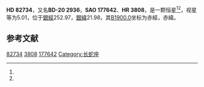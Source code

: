 {{Starbox begin
| name = HD 82734
}}
{{Starbox observe
| epoch = [[J2000.0|J2000.0]]
| constell = {{星座名待查}}<ref name=SIMBAD>{{cite web
 | url=http://simbad.u-strasbg.fr/simbad/sim-id?Ident=HR+3808
 | title =Pulsating variable Star
 | publisher=Centre de Données astronomiques de Strasbourg
 | work=SIMBAD
 | accessdate=2012-07-13}}</ref><ref name=DATA>{{cite web
 | url=http://vizier.u-strasbg.fr/viz-bin/VizieR-5?-out.add=.&-source=5050&-corr=PK=HR&-out.max=9999&HR=3808
 | title=VizieR Detailed Page
 | accessdate=2012-07-13
 | archive-date=2019-02-16
 | archive-url=https://web.archive.org/web/20190216121309/http://vizier.u-strasbg.fr/viz-bin/VizieR-5?-out.add=.&-source=5050&-corr=PK=HR&-out.max=9999&HR=3808
 | dead-url=no
 }}</ref>
| 星官 = 
| ra = {{RA|9|33|12.5}}<ref name=SIMBAD /><ref name=DATA />
| dec = {{DEC|-21|6|57}}<ref name=SIMBAD /><ref name=DATA />
| appmag_v = 5.01<ref name=SIMBAD /><ref name=DATA />
}}
{{Starbox character
| class = K0IV<ref name=SIMBAD /><ref name=DATA />
| b-v = 1.02<ref name=SIMBAD /><ref name=DATA />
| u-b = 0.87<ref name=SIMBAD /><ref name=DATA />
| r-i = <ref name=SIMBAD /><ref name=DATA />
| variable = 
}}
{{Starbox astrometry
| radial_v = 0.87
| prop_mo_ra = 13
| parallax = 0.052
| p_error = 
}}
{{Starbox catalog
| names =BD-20 2936，[[SAO星表|SAO]] 177642，[[HD星表|HD]] 82734，[[HR星表|HR]] 3808}}
{{Starbox reference |Simbad=HR+3808}}
{{Starbox end}}

'''HD 82734'''，又名'''BD-20 2936'''，'''SAO 177642'''、'''HR 3808'''，是一颗恒星<ref name=SIMBAD /><ref name=DATA />，视星等为5.01，位于[[銀道座標系|銀經]]252.97，[[銀道座標系|銀緯]]21.98，其[[B1900.0|B1900.0]]坐标为赤經{{RA|9|28|36.1}}，赤緯{{DEC|-20|21.98|23}}。

== 参考文献 ==
{{reflist}}

{{star-stub}}

[[Category:HD和HDE天體|82734]]
[[Category:HR天體|3808]]
[[Category:SAO天體|177642]]
[[Category:长蛇座|Category:长蛇座]]